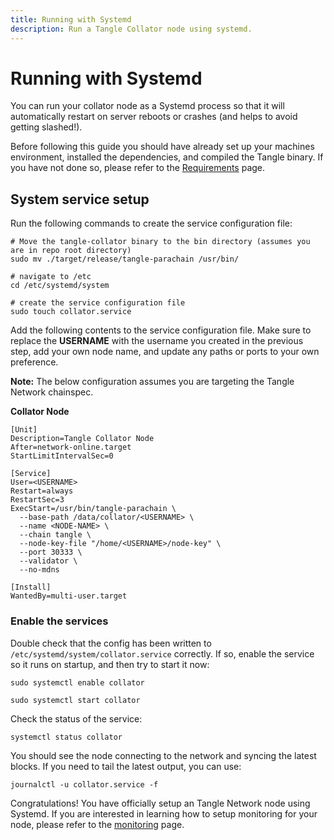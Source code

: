 ```yaml
---
title: Running with Systemd
description: Run a Tangle Collator node using systemd.
---
```


# Running with Systemd

You can run your collator node as a Systemd process so that it will automatically restart on server reboots
or crashes (and helps to avoid getting slashed!).

Before following this guide you should have already set up your machines environment, installed the dependencies, and
compiled the Tangle binary. If you have not done so, please refer to the [Requirements](/docs/tangle-network/node-operators/requirements) page.

## System service setup

Run the following commands to create the service configuration file:

```
# Move the tangle-collator binary to the bin directory (assumes you are in repo root directory)
sudo mv ./target/release/tangle-parachain /usr/bin/

# navigate to /etc
cd /etc/systemd/system

# create the service configuration file
sudo touch collator.service
```

Add the following contents to the service configuration file. Make sure to replace the **USERNAME** with the username you created in the previous step, add your own node name, and update
any paths or ports to your own preference.

**Note:** The below configuration assumes you are targeting the Tangle Network chainspec.

**Collator Node**

```
[Unit]
Description=Tangle Collator Node
After=network-online.target
StartLimitIntervalSec=0

[Service]
User=<USERNAME>
Restart=always
RestartSec=3
ExecStart=/usr/bin/tangle-parachain \
  --base-path /data/collator/<USERNAME> \
  --name <NODE-NAME> \
  --chain tangle \
  --node-key-file "/home/<USERNAME>/node-key" \
  --port 30333 \
  --validator \
  --no-mdns

[Install]
WantedBy=multi-user.target
```

### Enable the services

Double check that the config has been written to `/etc/systemd/system/collator.service` correctly.
If so, enable the service so it runs on startup, and then try to start it now:

```
sudo systemctl enable collator

sudo systemctl start collator
```

Check the status of the service:

```
systemctl status collator
```

You should see the node connecting to the network and syncing the latest blocks.
If you need to tail the latest output, you can use:

```
journalctl -u collator.service -f
```

Congratulations! You have officially setup an Tangle Network node using Systemd. If you are interested
in learning how to setup monitoring for your node, please refer to the [monitoring](/docs/tangle-network/node-operators/monitoring/quickstart) page.
